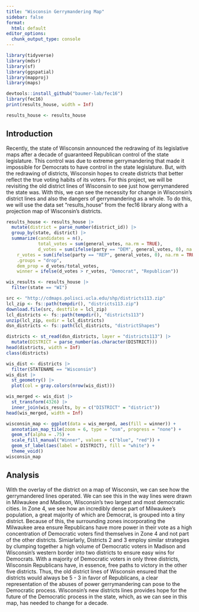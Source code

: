```yaml
---
title: "Wisconsin Gerrymandering Map"
sidebar: false
format: 
  html: default
editor_options: 
  chunk_output_type: console
---
```


```r
library(tidyverse)
library(mdsr)     
library(sf) 
library(ggspatial)
library(mapproj)
library(maps)
```

```r
devtools::install_github("baumer-lab/fec16")
library(fec16)
print(results_house, width = Inf)

results_house <- results_house
```

## Introduction

Recently, the state of Wisconsin announced the redrawing of its legislative maps after a decade of guaranteed Republican control of the state legislature. This control was due to extreme gerrymandering that made it impossible for Democrats to have control in the state legislature. But, with the redrawing of districts, Wisconsin hopes to create districts that better reflect the true voting habits of its voters. For this project, we will be revisiting the old district lines of Wisconsin to see just how gerrymandered the state was. With this, we can see the necessity for change in Wisconsin's district lines and also the dangers of gerrymandering as a whole. To do this, we will use the data set "results_house" from the fec16 library along with a projection map of Wisconsin's districts. 


```r
results_house <- results_house |>
  mutate(district = parse_number(district_id)) |>
  group_by(state, district) |>
  summarize(candidates = n(),
            total_votes = sum(general_votes, na.rm = TRUE),
            d_votes = sum(ifelse(party == "DEM", general_votes, 0), na.rm = TRUE),
    r_votes = sum(ifelse(party == "REP", general_votes, 0), na.rm = TRUE),
    .groups = "drop",
    dem_prop = d_votes/total_votes,
    winner = ifelse(d_votes > r_votes, "Democrat", "Republican"))
```

```r
wis_results <- results_house |>
  filter(state == "WI") 
```

```r
src <- "http://cdmaps.polisci.ucla.edu/shp/districts113.zip"
lcl_zip <- fs::path(tempdir(), "districts113.zip")
download.file(src, destfile = lcl_zip)
lcl_districts <- fs::path(tempdir(), "districts113")
unzip(lcl_zip, exdir = lcl_districts)
dsn_districts <- fs::path(lcl_districts, "districtShapes")

districts <- st_read(dsn_districts, layer = "districts113") |>
  mutate(DISTRICT = parse_number(as.character(DISTRICT)))
head(districts, width = Inf)
class(districts)
```

```r
wis_dist <- districts |>
  filter(STATENAME == "Wisconsin")
wis_dist |>
  st_geometry() |>
  plot(col = gray.colors(nrow(wis_dist)))
```

```r
wis_merged <- wis_dist |>
  st_transform(4326) |>
  inner_join(wis_results, by = c("DISTRICT" = "district"))
head(wis_merged, width = Inf)
```

```r
wisconsin_map <- ggplot(data = wis_merged, aes(fill = winner)) +
  annotation_map_tile(zoom = 6, type = "osm", progress = "none") + 
  geom_sf(alpha = .75) +
  scale_fill_manual("Winner", values = c("blue", "red")) + 
  geom_sf_label(aes(label = DISTRICT), fill = "white") + 
  theme_void()
wisconsin_map
```

## Analysis

With the overlay of the district on a map of Wisconsin, we can see how the gerrymandered lines operated. We can see this in the way lines were drawn in Milwaukee and Madison, Wisconsin's two largest and most democratic cities. In Zone 4, we see how an incredibly dense part of Milwaukee's population, a great majority of which are Democrat, is grouped into a tiny district. Because of this, the surrounding zones incorporating the Milwaukee area ensure Republicans have more power in their vote as a high concentration of Democratic voters find themselves in Zone 4 and not part of the other districts. Simiarlarly, Districts 2 and 3 employ similar strategies by clumping together a high volume of Democratic voters in Madison and Wisconsin's western border into two districts to ensure easy wins for Democrats. With a majority of Democratic voters in only three districts, Wisconsin Republicans have, in essence, free paths to victory in the other five districts. Thus, the old district lines of Wisconsin ensured that the districts would always be 5 - 3 in favor of Republicans, a clear representation of the abuses of power gerrymandering can pose to the Democratic process. Wisconsin's new districts lines provides hope for the future of the Democratic process in the state, which, as we can see in this map, has needed to change for a decade. 

